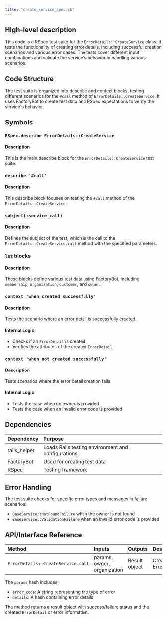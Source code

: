 ```yaml
---
title: "create_service_spec.rb"
---
```


## High-level description
This code is a RSpec test suite for the `ErrorDetails::CreateService` class. It tests the functionality of creating error details, including successful creation scenarios and various error cases. The tests cover different input combinations and validate the service's behavior in handling various scenarios.

## Code Structure
The test suite is organized into describe and context blocks, testing different scenarios for the `#call` method of `ErrorDetails::CreateService`. It uses FactoryBot to create test data and RSpec expectations to verify the service's behavior.

## Symbols

### `RSpec.describe ErrorDetails::CreateService`
#### Description
This is the main describe block for the `ErrorDetails::CreateService` test suite.

### `describe '#call'`
#### Description
This describe block focuses on testing the `#call` method of the `ErrorDetails::CreateService`.

### `subject(:service_call)`
#### Description
Defines the subject of the test, which is the call to the `ErrorDetails::CreateService.call` method with the specified parameters.

### `let` blocks
#### Description
These blocks define various test data using FactoryBot, including `membership`, `organization`, `customer`, and `owner`.

### `context 'when created successfully'`
#### Description
Tests the scenario where an error detail is successfully created.

#### Internal Logic
- Checks if an `ErrorDetail` is created
- Verifies the attributes of the created `ErrorDetail`

### `context 'when not created successfully'`
#### Description
Tests scenarios where the error detail creation fails.

#### Internal Logic
- Tests the case when no owner is provided
- Tests the case when an invalid error code is provided

## Dependencies
| Dependency | Purpose |
|:-----------|:--------|
| rails_helper | Loads Rails testing environment and configurations |
| FactoryBot | Used for creating test data |
| RSpec | Testing framework |

## Error Handling
The test suite checks for specific error types and messages in failure scenarios:
- `BaseService::NotFoundFailure` when the owner is not found
- `BaseService::ValidationFailure` when an invalid error code is provided

## API/Interface Reference
| Method | Inputs | Outputs | Description |
|:-------|:-------|:--------|:------------|
| `ErrorDetails::CreateService.call` | params, owner, organization | Result object | Creates an ErrorDetail |

The `params` hash includes:
- `error_code`: A string representing the type of error
- `details`: A hash containing error details

The method returns a result object with success/failure status and the created `ErrorDetail` or error information.